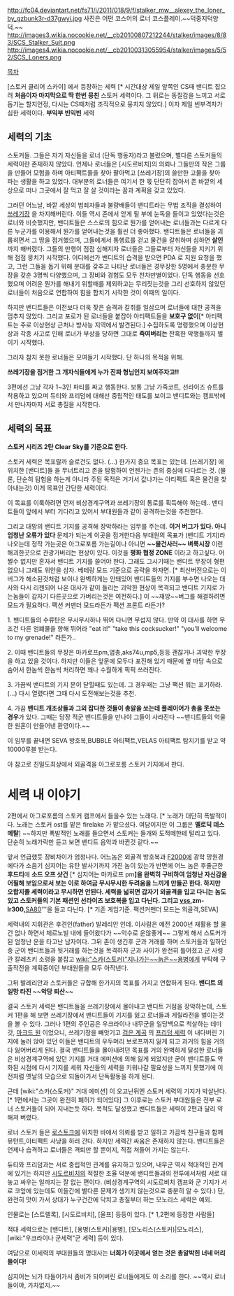 http://fc04.deviantart.net/fs71/i/2011/018/9/f/stalker_mw__alexey_the_loner_by_gzbunk3r-d37gwyi.jpg
사진은 어떤 코스어의 로너 코스플레이.~~덕중지덕양덕.~~
http://images3.wikia.nocookie.net/__cb20100807212244/stalker/images/8/83/SCS_Stalker_Suit.png
http://images4.wikia.nocookie.net/__cb20100313055954/stalker/images/5/52/SCS_Loners.png

[[목차]]

[스토커 클리어 스카이] 에서 등장하는 세력 [* 시간대상 제일 앞쪽인 CS때 밴디트 잡으려 '''처음이자 마지막으로 딱 한번 뭉친''' 스토커 세력이다. 그 뒤로는 동질감을 느끼고 서로 돕기는 할지언정, 다시는 CS때처럼 조직적으로 뭉치지 않았다.] 이자 제일 빈부격차가 심한 세력이다. '''부익부 빈익빈''' 세력

== 세력의 기초 ==
스토커들. 그들은 자기 자신들을 로너 (단독 행동자)라고 불렀으며, 별다른 스토커들의 세력이란 존재하지 않았다. 언제나 로너들은 [시도르비치]의 의뢰나 그들만의 작은 그룹을 만들어 모험을 하며 아티팩트들을 찾아 팔아먹고 [쓰레기장]의 쓸만한 고물을 찾아 파는 생활을 하고 있었다. 대부분의 로너들은 여기서 한 몫 단단히 잡아서 존 바깥의 세상으로 떠나 그곳에서 잘 먹고 잘 살 것이라는 꿈과 계획을 갖고 있었다.

그러던 어느날, 바깥 세상의 범죄자들과 불량배들이 밴디트라는 무법 조직을 결성하여 [[쓰레기장]] 을 차지해버린다. 이들 역시 존에서 얻게 될 부에 눈독을 들이고 있었다는것은 로너와 비슷했지만, 밴디트들은 스스로의 힘으로 뭔가를 얻어내는 로너들과는 다르게 다른 누군가를 이용해서 뭔가를 얻어내는것을 훨씬 더 좋아했다. 밴디트들은 로너들을 괴롭히면서 그 땅을 점거했으며, 그들에게서 통행료를 걷고 물건을 갈취하며 심하면 '''살인'''까지 해버렸다. 그들의 만행이 점점 심해지자 로너들은 그들로부터 자신들을 지키기 위해 점점 뭉치기 시작했다. 어디에선가 밴디트의 습격을 받으면 PDA 로 지원 요청을 했고, 그런 그들을 돕기 위해 분대를 갖추고 나타난 로너들은 경무장한 5명에서 충분한 무장을 갖춘 3명씩 다양했으며, 그 장비와 경험도 모두 천차만별이었다. 단독 행동을 선호했으며 어려운 뭔가를 해내기 위할때를 제외하고는 무리짓는것을 그리 선호하지 않았던 로너들이 처음으로 연합하여 힘을 합치기 시작한 것이 이때의 일이다.

하지만 밴디트들은 이전보다 더욱 잦은 습격과 갈취를 일삼으며 로너들에 대한 공격을 멈추지 않았다. 그리고 포로가 된 로너들을 붙잡아 아티팩트들을 '''보호구 없이'''[* 아티팩트는 주로 이상현상 근처나 방사능 지역에서 발견된다.] 수집하도록 명령했으며 이상현상과 각종 사고로 인해 로너가 부상을 당하면 그대로 '''죽여버리는''' 잔혹한 악행들까지 벌이기 시작했다.

그러자 참지 못한 로너들은 모여들기 시작했다. 단 하나의 목적을 위해.

'''쓰레기장을 점거한 그 개자식들에게 누가 진짜 형님인지 보여주자고!!'''

3편에선 그냥 각자 1~3인 파티를 짜고 행동한다. 보통 그냥 가죽코트, 선라이즈 슈트를 착용하고 있으며 듀티와 프리덤에 대해선 중립적인 태도를 보이고 밴디트와는 캠프밖에서 만나자마자 서로 총질을 시작한다. 
== 세력의 목표 ==
'''스토커 시리즈 2탄 Clear Sky를 기준으로 한다.'''

스토커 세력은 목표랄까 슬로건도 없다. (...) 한가지 중요 목표는 있는데.
[쓰레기장] 에 위치한 [밴디트]들 을 무너트리고 존을 탐험하여 언젠가는 존의 중심에 다다르는 것. (물론, 단순히 탐험을 하는게 아니라 주된 목적은 거기서 값나가는 아티팩트 혹은 물건을 찾아내는것) 이게 목표인 간단한 세력이다.

이 목표를 이룩하려면 먼저 비상경계구역과 쓰레기장의 통로를 획득해야 하는데.. 밴디트들이 앞에서 부터 기다리고 있어서 부대원들과 같이 공격하는것을 추천한다.

그리고 대망의 밴디트 기지를 공격해 장악하라는 임무를 주는데.
'''이거 버그가 있다. 아니 엄청난 오류가 있다'''
문제가 되는게 이곳을 점거한다음 부대원의 목표가 (밴디트 기지)라 나오는데 정작 가는곳은 아그로포롬 가는길이나 아니면 '''~~물건사러~~ 벼룩시장''' 이런 해괴한곳으로 관광가버리는 현상이 있다. 이것을 '''평화 협정 ZONE''' 이라고 하고싶다.
어쩔수 없지만 혼자서 밴디트 기지를 쓸어야 한다. 그래도 그시기때는 밴디트 무장이 형편 없으니 그래도 위안을 삼자. 베테랑 모드 기준으로 공략을 하자면. [* 최신버전으로는 이 버그가 해소된것처럼 보이나 완벽하게는 안돼있어 밴디트들의 기지를 부수면 나오는 대사와 다시 리젠되어 나온 대사가 같이 들리는 괴악한 현상이 목격되고 밴디트 기지로 가는놈들이 갑자기 다른곳으로 가버리는것은 여전하다.] 이 ~~재앙~~버그를 해결하려면 모드가 필요하다. 팩션 커맨더 모드라든가 팩션 프론트 라든가?

1. 밴디트들의 수류탄은 무시무시하나 뛰어 다니면 무섭지 않다. 만약 이 대사를 하면 무조건 다른 엄폐물을 향해 뛰어라 "eat it!" "take this cocksucker!" "you'll welcome to my grenade!" 라든가..

2. 이때 밴디트들의 무장은 마카로프pm,엽총,aks74u,mp5,등등 괜찮거나 괴악한 무장을 하고 있을 것이다. 하지만 이들은 앞문에 모두다 포진해 있기 때문에 옆 마당 속으로 숨어서 한놈씩 한놈씩 처리하면 꽤나 수월하게 픽픽 쓰러진다.

3. 가끔씩 밴디트의 기지 문이 닫힐때도 있는데. 그 경우때는 그냥 팩션 워는 포기하라.(...) 다시 열렸다면 그때 다시 도전해보는것을 추천.

4. 가끔 '''밴디트 개조상들과 그외 잡다한 것들이 총알을 쏘는데 플레이어가 총을 못쏘는 경우'''가 있다. 그때는 당장 적군 밴디트들을 만나야 그들이 사라진다 ~~밴디트들의 억울한 원혼이 만들어낸 환영이다.~~

이 임무를 끝내면 SEVA 방호복,BUBBLE 아티팩트,VELAS 아티팩트 탐지기를 받고 약 10000루블 받는다. 

아 참고로 친밀도최상에서 외골격을 아그로포롬 스토커 기지에서 판다.

= 세력 내 이야기 =
{{{#!html
<object style="height: 390px; width: 640px"><param name="movie" value="http://www.youtube.com/v/fjjt3eDHiXc?version=3"><param name="allowFullScreen" value="true"><param name="allowScriptAccess" value="always"><embed src="http://www.youtube.com/v/fjjt3eDHiXc?version=3" type="application/x-shockwave-flash" allowfullscreen="true" allowScriptAccess="always" width="640" height="390"></object>
}}}
2편에서 아그로포롬의 스토커 캠프에서 들을수 있는 노래다. [* 노래가 대단히 폭발적이다. 노래는 스토커 ost를 맡은 firelake 가 맡으셨다. 여담이지만 이 그룹은 '''멜로딕 데스메탈''']
~~하지만 폭발적인 노래를 들으면서 스토커는 들개와 도적떼한테 털리고 있다. 단순히 노래가락만 듣고 보면 밴디트 음악과 바뀐것 같다.~~

앞서 언급했듯 장비차이가 엄청나다. 어느놈은 외골격 방호복과 [[F2000]]에 광학 망원경에다가 소음기 심지어는 유탄 발사기까지 가진 놈이 있는가 반면에 어느 놈은 후줄근한 '''후드티'''에 '''소드 오프 샷건''' [* 심지어는 마카로프 pm''']을 완벽히 구비하여 엄청난 자신감을 어필해 보임으로서 보는 이로 하여금 무시무시한 두려움을 느끼게 만들곤 한다.
하지만 오합지졸 세력이라고 무시하면 안된다. 세력을 넓히면 갑자기 외골격을 입고 다니는 놈도 있고 스토커들의 기본 패션인 선라이즈 보호복을 입고 다닌다. 그리고 [[vss]],zm-lr300,'''[[SA80]]'''을 들고 다닌다. [* 기존 게임기준. 팩션커맨더 모드는 외골격,SEVA]

세력내의 지휘관은 후견인(father) 발레리안 인데. 이사람은 예전 2000년 재활용 할 물건 없나 하면서 체르노빌 내에 들어왔다가 ~~억수로 운않좋게~~ 그렇게 해서 스토커가 된 엄청난 운을 타고난 남자이다. 그뒤 존이 생긴후 군과 거래를 하며 스토커들과 일하던 중 군이 밴디트들과 뒷거래를 하는것을 목격하자 군과 사이가 완전히 틀어졌고 군 사령관 칼레츠키 소령을 붙잡고 [[wiki:"스카(스토커)"지나가는~~늙은~~용병]]에게 부탁해 구출작전을 계획중이던 부대원들을 모두 아작낸다.

그뒤 발레리안과 스토커들은 규합해 한가지의 목표를 가지고 연합하게 된다. '''밴디트 의 일망 타진 ~~악당 퇴산~~'''

결국 스토커 세력은 밴디트들을 쓰레기장에서 몰아내고 밴디트 거점을 장악하는데, 스토커 1편을 해 보면 쓰레기장에서 밴디트들이 기지를 잃고 로너들과 게릴라전을 벌이는것을 볼 수 있다. 그러나 1편의 주인공은 우크라이나 내무군을 일당백으로 척살하는 데미갓, [[마크드 원]] 이었으니, 쓰레기장을 빼앗기고 [[검은 계곡]] 의 [[프리덤 세력]] 이 내다버린 기지에 눌러 앉아 있던 이들은 밴디트의 우두머리 보로프까지 잃게 되고 과거의 힘을 거의 다 잃어버리게 된다. 결국 밴디트들을 몰아내려던 목표를 거의 완벽하게 달성한 로너들은 비상경계구역에 있던 기지를 거대 에미션에 의해 잃게 되었지만 굳이 밴디트들도 약화된 시점에 다시 기지를 세워 자신들의 세력을 키워나갈 필요성을 느끼지 못했기에 이전처럼 옛날의 모습으로 되돌아가서 단독활동을 하게 된다.

근데 [wiki:"스카(스토커)" 거대 에미션] 이 오고난뒤엔 스토커 세력의 기지가 박살난다. [* 1편에서는 그곳이 완전히 폐허가 되어있다] 그 이후로는 스토커 부대원들은 전부 로너 스토커들이 되어 지내는듯 하다. 목적도 달성했고 밴디트들은 세력이 2편과 달리 약해져 버렸다.

로너 스토커 들은 [[로스토크]]에 위치한 바에서 의뢰를 받고 일하고 가끔씩 친구들과 함께 뮤턴트,아티팩트 사냥을 하러 간다. 하지만 세력간 싸움은 존재하지 않는다. 밴디트들은 언제나 습격하고 로너들은 격퇴만 할 뿐이지, 직접 쳐들어 가지는 않는다.

듀티와 프리덤과는 서로 중립적인 관계를 유지하고 있으며, 내무군 역시 적대적인 관계에 있기는 하지만 [[시도르비치]]의 적절한 조율 덕분에 밴디트들과의 전투에서처럼 서로 대놓고 싸우는 일까지는 잘 없는 편이다. (비상경계구역의 시도르비치 캠프와 군 기지가 서로 코앞에 있는데도 이들간에 별다른 문제가 생기지 않는것으로 충분히 알 수 있다.) 단, 완전히 맛이 가서 상대가 누구건간에 닥치고 총질부터 하는 모노리스 세력은 예외.

인물로는 [스트렐록], [시도르비치], [울프] 등등이 있다. [* 1,2편에 등장한 사람들]

적대 세력으로는 [밴디트], [용병(스토커)|용병], [모노리스(스토커)|모노리스], [wiki:"우크라이나 군세력"군 세력] 등이 있다.

여담으로 이세력의 부대원들의 명대사는 ''' 너희가 이곳에서 얻는 것은 총알박힌 너네 머리들이다! '''

심지어는 뇌가 타들어가서 좀비가 되어버린 로너들에게도 이 소리를 한다. ~~역시 로너들이야, 가차없지.~~
